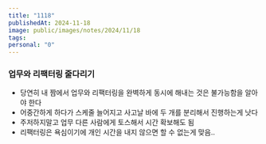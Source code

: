 ```yaml
---
title: "1118"
publishedAt: 2024-11-18
image: public/images/notes/2024/11/18
tags: 
personal: "0"
---
```

### 업무와 리팩터링 줄다리기
- 당연히 내 짬에서 업무와 리팩터링을 완벽하게 동시에 해내는 것은 불가능함을 알아야 한다
- 어중간하게 하다가 스케줄 늘어지고 사고날 바에 두 개를 분리해서 진행하는게 낫다
- 주저하지말고 업무 다른 사람에게 토스해서 시간 확보해도 됨
- 리팩터링은 욕심이기에 개인 시간을 내지 않으면 할 수 없는게 맞음..